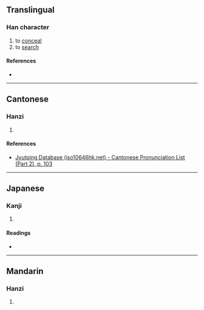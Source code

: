 {{character info/new}}
==Translingual==

===Han character===
{{Han char|rn=53|rad=广|as=09|sn=12|four=|canj=IJFE|ids=⿸广⿳宀火又}}

# to [[conceal]]
# to [[search]]

====References====
* {{Han ref|kx=0348.220|dkj=09406|dj=0659.110|hdz=20894.050|uh=5EC0|ud=24256}}

----

==Cantonese==

===Hanzi===
{{yue-hanzi|jyut=[[sau1]]|y=sau1}}

# {{defn|lang=yue|sort=广09}}

====References====
* [http://www.iso10646hk.net/jp/document/download.jsp Jyutping Database (iso10646hk.net) - Cantonese Pronunciation List (Part 2), p. 103]

----

==Japanese==

===Kanji===
{{ja-kanji|grade=|rs=广09}}

# {{defn|lang=ja|sort=广09}}

====Readings====
* {{ja-readings|on=[[そう]] (sō), [[しゅ]] (shu)|kun=[[かくす]] (kakusu), [[かくれる]] (kakureru), [[くま]] (kuma), [[もとめる]] (motomeru)}}

----

==Mandarin==

===Hanzi===
{{cmn-hanzi|pin=[[sōu]] ([[sou1]])|wg=sou<sup>1</sup>}}

# {{defn|lang=cmn|sort=广09}}